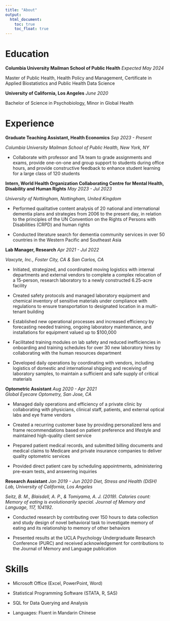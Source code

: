 ```yaml
---
title: "About"
output: 
  html_document:
    toc: true
    toc_float: true
---
```



# Education

**Columbia University Mailman School of Public Health** *Expected May 2024*

Master of Public Health, Health Policy and Management, Certificate in Applied Biostatistics and Public Health Data Science



**University of California, Los Angeles** *June 2020*

Bachelor of Science in Psychobiology, Minor in Global Health 



# Experience 

**Graduate Teaching Assistant, Health Economics**      	  		*Sep 2023 - Present*

*Columbia University Mailman School of Public Health, New York, NY*

* Collaborate with professor and TA team to grade assignments and exams, provide one-on-one and group support to students during office hours, and provide constructive feedback to enhance student learning for a large class of 120 students 

**Intern, World Health Organization Collaborating Centre for Mental Health, Disability and Human Rights**        	                        *May 2023 - Jul 2023*

*University of Nottingham, Nottingham, United Kingdom*

* Performed qualitative content analysis of 20 national and international dementia plans and strategies from 2006 to the present day, in relation to the principles of the UN Convention on the Rights of Persons with Disabilities (CRPD) and human rights 

* Conducted literature search for dementia community services in over 50 countries in the Western Pacific and Southeast Asia

**Lab Manager, Research**							                        *Apr 2021 - Jul 2022*

*Vaxcyte, Inc., Foster City, CA & San Carlos, CA*

* Initiated, strategized, and coordinated moving logistics with internal departments and external vendors to complete a complex relocation of a 15-person, research laboratory to a newly constructed 6.25-acre facility  

* Created safety protocols and managed laboratory equipment and chemical inventory of sensitive materials under compliance with regulations to ensure transportation to designated location in a multi-tenant building  

* Established new operational processes and increased efficiency by forecasting needed training, ongoing laboratory maintenance, and installations for equipment valued up to $100,000 

* Facilitated training modules on lab safety and reduced inefficiencies in onboarding and training schedules for over 30 new laboratory hires by collaborating with the human resources department 

* Developed daily operations by coordinating with vendors, including logistics of domestic and international shipping and receiving of laboratory samples, to maintain a sufficient and safe supply of critical materials 

**Optometric Assistant**  								                    *Aug 2020 - Apr 2021*  
*Global Eyecare Optometry, San Jose, CA*

* Managed daily operations and efficiency of a private clinic by collaborating with physicians, clinical staff, patients, and external optical labs and eye frame vendors 

* Created a recurring customer base by providing personalized lens and frame recommendations based on patient preference and lifestyle and maintained high-quality client service 

* Prepared patient medical records, and submitted billing documents and medical claims to Medicare and private insurance companies to deliver quality optometric services  

* Provided direct patient care by scheduling appointments, administering pre-exam tests, and answering inquiries 

**Research Assistant**									      	              *Jan 2019 - Jun 2020* 
*Diet, Stress and Health (DiSH) Lab, University of California, Los Angeles*

*Seitz, B. M., Blaisdell, A. P., & Tomiyama, A. J. (2019). Calories count: Memory of eating is evolutionarily special. Journal of Memory and Language, 117, 104192.* 

* Conducted research by contributing over 150 hours to data collection and study design of novel behavioral task to investigate memory of eating and its relationship to memory of other behaviors

* Presented results at the UCLA Psychology Undergraduate Research Conference (PURC) and received acknowledgement for contributions to the Journal of Memory and Language publication

# Skills

* Microsoft Office (Excel, PowerPoint, Word)

* Statistical Programming Software (STATA, R, SAS)

* SQL for Data Querying and Analysis 

* Languages: Fluent in Mandarin Chinese  







